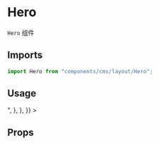 

<Meta title="Atomic Design System/Hero" component={Hero} />

# Hero

`Hero` 组件

## Imports

```js
import Hero from "components/cms/layout/Hero";
```

## Usage

<Canvas withSource="open">
  <Story
    name="base"
    parameters={{
      docs: {
        source: {
          code: "<Hero />",
        },
      },
    }}
  >
    <Hero
      url={`http://localhost:1337/uploads/pc_banner_1920x1000_da63e34796.jpg`}
      alt={"pc banner"}
    />
  </Story>
</Canvas>

## Props

<ArgsTable of={Hero} />
